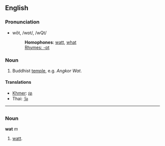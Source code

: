 ==English==
===Pronunciation===
*wŏt, /wɒt/, /wQt/
*:'''Homophones''': [[watt]], [[what]]
*:[[Rhymes:English:-ɒt|Rhymes: -ɒt]]

<!-- ===Etymology===
[[Khmer]] (Cambodian) - or so i thought - but thai also uses the word "wat"... -->

===Noun===
#Buddhist [[temple]], e.g. ''Angkor Wat''.

====Translations====
*[[Khmer]]: [[វត្ត]]
*Thai: [[วัด]]

----

=={{pl}}==
===Noun===
'''wat''' ''m''

# [[watt]].